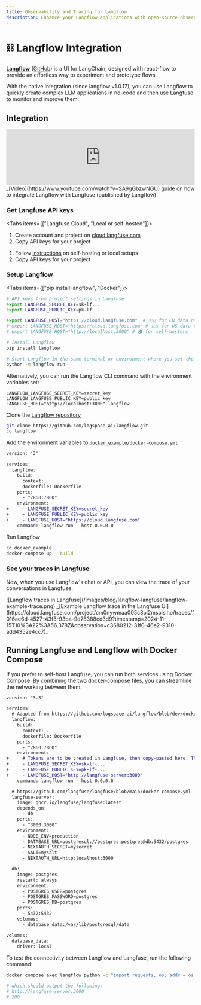 ```yaml
---
title: Observability and Tracing for Langflow
description: Enhance your Langflow applications with open-source observability and tracing using Langfuse. Automatically capture detailed traces and metrics for every request to optimize and debug your Langchain application flows.
---
```


# ⛓️ Langflow Integration

**[Langflow](https://www.langflow.org/)** ([GitHub](https://github.com/logspace-ai/langflow)) is a UI for LangChain, designed with react-flow to provide an effortless way to experiment and prototype flows.

With the native integration (since langflow v1.0.17), you can use Langflow to quickly create complex LLM applications in no-code and then use Langfuse to monitor and improve them.

## Integration

<iframe
  width="100%"
  className="aspect-video rounded mt-10"
  src="https://www.youtube.com/embed/SA9gGbzwNGU?si=J_J85tcrlCsdUwo_"
  title="YouTube video player"
  frameborder="0"
  allow="accelerometer; autoplay; clipboard-write; encrypted-media; gyroscope; picture-in-picture; web-share"
  referrerpolicy="strict-origin-when-cross-origin"
  allowFullScreen
></iframe>
_[Video](https://www.youtube.com/watch?v=SA9gGbzwNGU) guide on how to integrate Langflow with Langfuse (published by Langflow)_

<Steps>

### Get Langfuse API keys

<Tabs items={["Langfuse Cloud", "Local or self-hosted"]}>
<Tab>

1. Create account and project on
   [cloud.langfuse.com](https://cloud.langfuse.com/auth/sign-up)
2. Copy API keys for your
   project

</Tab>
<Tab>

1. Follow [instructions](/docs/get-started/) on self-hosting or local setups
2. Copy API keys for your
   project

</Tab>
</Tabs>

### Setup Langflow

<Tabs items={["pip install langflow", "Docker"]}>
<Tab>

```sh
# API keys from project settings in Langfuse
export LANGFUSE_SECRET_KEY=sk-lf...
export LANGFUSE_PUBLIC_KEY=pk-lf...

export LANGFUSE_HOST="https://cloud.langfuse.com"  # 🇪🇺 for EU data region
# export LANGFUSE_HOST="https://cloud.langfuse.com" # 🇺🇸 for US data region
# export LANGFUSE_HOST="http://localhost:3000" # 🏠 for self-hosters

# Install Langflow
pip install langflow

# Start Langflow in the same terminal or environment where you set the environment variables:
python -m langflow run
```

Alternatively, you can run the Langflow CLI command with the environment variables set:

```
LANGFLOW_LANGFUSE_SECRET_KEY=secret_key LANGFLOW_LANGFUSE_PUBLIC_KEY=public_key LANGFUSE_HOST="http://localhost:3000" langflow
```

</Tab>
<Tab>

Clone the [Langflow repository](https://github.com/logspace-ai/langflow)

```sh
git clone https://github.com/logspace-ai/langflow.git
cd langflow
```

Add the environment variables to `docker_example/docker-compose.yml`

```diff
version: '3'

services:
  langflow:
    build:
      context: .
      dockerfile: Dockerfile
    ports:
      - "7860:7860"
    environment:
+     - LANGFUSE_SECRET_KEY=secret_key
+     - LANGFUSE_PUBLIC_KEY=public_key
+     - LANGFUSE_HOST="https://cloud.langfuse.com"
    command: langflow run --host 0.0.0.0
```

Run Langflow

```sh
cd docker_example
docker-compose up --build
```

</Tab>
</Tabs>

### See your traces in Langfuse

Now, when you use Langflow's chat or API, you can view the trace of your conversations in Langfuse.
<Frame border fullWidth>
![Langflow traces in Langfuse](/images/blog/langflow-langfuse/langflow-example-trace.png)
</Frame> 
_[Example Langflow trace in the Langfuse UI](https://cloud.langfuse.com/project/cm0nywmaa005c3ol2msoisiho/traces/f016ae6d-4527-43f5-93ba-9d78388cd3d9?timestamp=2024-11-15T10%3A22%3A56.378Z&observation=c3680212-31f0-46e2-9310-add4352e4cc7)_

</Steps>

## Running Langfuse and Langflow with Docker Compose

If you prefer to self-host Langfuse, you can run both services using Docker Compose. By combining the two docker-compose files, you can streamline the networking between them.

```diff
version: "3.5"

services:
  # Adapted from https://github.com/logspace-ai/langflow/blob/dev/docker_example/docker-compose.yml
  langflow:
    build:
      context: .
      dockerfile: Dockerfile
    ports:
      - "7860:7860"
    environment:
+     # Tokens are to be created in Langfuse, then copy-pasted here. Then restart docker-compose.
+     - LANGFUSE_SECRET_KEY=sk-lf-...
+     - LANGFUSE_PUBLIC_KEY=pk-lf-...
+     - LANGFUSE_HOST="http://langfuse-server:3000"
    command: langflow run --host 0.0.0.0

  # https://github.com/langfuse/langfuse/blob/main/docker-compose.yml
  langfuse-server:
    image: ghcr.io/langfuse/langfuse:latest
    depends_on:
      - db
    ports:
      - "3000:3000"
    environment:
      - NODE_ENV=production
      - DATABASE_URL=postgresql://postgres:postgres@db:5432/postgres
      - NEXTAUTH_SECRET=mysecret
      - SALT=mysalt
      - NEXTAUTH_URL=http:localhost:3000

  db:
    image: postgres
    restart: always
    environment:
      - POSTGRES_USER=postgres
      - POSTGRES_PASSWORD=postgres
      - POSTGRES_DB=postgres
    ports:
      - 5432:5432
    volumes:
      - database_data:/var/lib/postgresql/data

volumes:
  database_data:
    driver: local
```

To test the connectivity between Langflow and Langfuse, run the following command:

```sh
docker compose exec langflow python -c "import requests, os; addr = os.environ.get('LANGFLOW_LANGFUSE_HOST'); print(addr); res = requests.get(addr, timeout=5); print(res.status_code)"

# which should output the following:
# http://langfuse-server:3000
# 200
```
